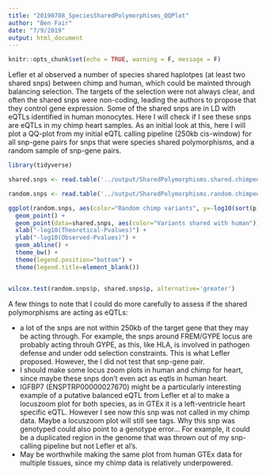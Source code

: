 ```yaml
---
title: "20190708_SpeciesSharedPolymorphisms_QQPlot"
author: "Ben Fair"
date: "7/9/2019"
output: html_document
---
```


```r
knitr::opts_chunk$set(echo = TRUE, warning = F, message = F)
```

Lefler et al observed a number of species shared haplotpes (at least two shared snps) between chimp and human, which could be mainted through balancing selection. The targets of the selection were not always clear, and often the shared snps were non-coding, leading the authors to propose that they control gene expression. Some of the shared snps are in LD with eQTLs identified in human monocytes. Here I will check if I see these snps are eQTLs in my chimp heart samples. As an initial look at this, here I will plot a QQ-plot from my initial eQTL calling pipeline (250kb cis-window) for all snp-gene pairs for snps that were species shared polymorphisms, and a random sample of snp-gene pairs.

```r
library(tidyverse)

shared.snps <- read.table('../output/SharedPolymorphisms.shared.chimpeqtls.txt', col.names = c('snp','gene','beta','stat','p','fdr','q'))

random.snps <- read.table('../output/SharedPolymorphisms.random.chimpeqtls.txt', col.names = c('snp','gene','beta','stat','p','fdr','q'))

ggplot(random.snps, aes(color="Random chimp variants", y=-log10(sort(p)), x=-log10(1:length(p)/length(p)))) +
  geom_point() +
  geom_point(data=shared.snps, aes(color="Variants shared with human")) +
  xlab("-log10(Theoretical-Pvalues)") +
  ylab("-log10(Observed-Pvalues)") +
  geom_abline() +
  theme_bw() +
  theme(legend.position="bottom") +
  theme(legend.title=element_blank())


wilcox.test(random.snps$p, shared.snps$p, alternative='greater')

```

A few things to note that I could do more carefully to assess if the shared polymorphisms are acting as eQTLs:

- a lot of the snps are not within 250kb of the target gene that they may be acting through. For example, the snps around FREM/GYPE locus are probably acting throuh GYPE, as this, like HLA, is involved in pathogen defense and under odd selection constraints. This is what Lefler proposed. However, the I did not test that snp-gene pair.
- I should make some locus zoom plots in human and chimp for heart, since maybe these snps don't even act as eqtls in human heart.
- IGFBP7 (ENSPTRP00000027670) might be a particularly interesting example of a putative balanced eQTL from Lefler et al to make a locuszoom plot for both species, as in GTEx it is a left-ventricle heart specific eQTL. However I see now this snp was not called in my chimp data. Maybe a locuszoom plot will still see tags. Why this snp was genotyped could also point to a genotype error... For example, it could be a duplicated region in the genome that was thrown out of my snp-calling pipeline but not Lefler et al's.
- May be worthwhile making the same plot from human GTEx data for multiple tissues, since my chimp data is relatively underpowered.

